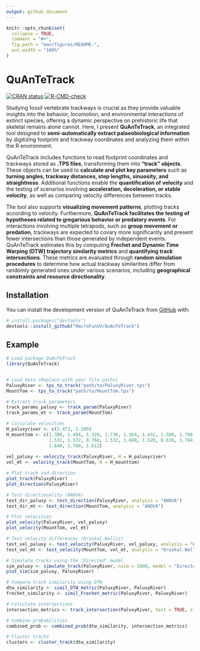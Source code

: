 ```yaml
---
output: github_document
---
```


<!-- README.md is generated from README.Rmd. Please edit that file -->

```r
knitr::opts_chunk$set(
  collapse = TRUE,
  comment = "#>",
  fig.path = "man/figures/README-",
  out.width = "100%"
)
```

# QuAnTeTrack

<!-- badges: start -->

[![CRAN status](https://www.r-pkg.org/badges/version/QuAnTeTrack)](https://CRAN.R-project.org/package=QuAnTeTrack)
[![R-CMD-check](https://github.com/MacroFunUV/QuAnTeTrack/actions/workflows/R-CMD-check.yaml/badge.svg)](https://github.com/MacroFunUV/QuAnTeTrack/actions/workflows/R-CMD-check.yaml)
<!-- badges: end -->

Studying fossil vertebrate trackways is crucial as they provide valuable insights into the behavior, locomotion, and environmental interactions of extinct species, offering a dynamic perspective on prehistoric life that skeletal remains alone cannot. Here, I present **QuAnTeTrack**, an integrated tool designed to **semi-automatically extract palaeobiological information** by digitizing footprint and trackway coordinates and analyzing them within the R environment. 

QuAnTeTrack includes functions to read footprint coordinates and trackways stored as **.TPS files**, transforming them into **"track" objects**. These objects can be used to **calculate and plot key parameters** such as **turning angles, trackway distances, step lengths, sinuosity, and straightness**. Additional functions enable the **quantification of velocity** and the testing of scenarios involving **acceleration, deceleration, or stable velocity**, as well as comparing velocity differences between tracks. 

The tool also supports **visualizing movement patterns**, plotting tracks according to velocity. Furthermore, **QuAnTeTrack facilitates the testing of hypotheses related to gregarious behavior or predatory events**. For interactions involving multiple tetrapods, such as **group movement or predation**, trackways are expected to covary more significantly and present fewer intersections than those generated by independent events. QuAnTeTrack estimates this by computing **Frechet and Dynamic Time Warping (DTW) trajectory similarity metrics** and **quantifying track intersections**. These metrics are evaluated through **random simulation procedures** to determine how actual trackway similarities differ from randomly generated ones under various scenarios, including **geographical constraints and resource directionality**.

## Installation

You can install the development version of QuAnTeTrack from [GitHub](https://github.com/) with:

``` r
# install.packages("devtools")
devtools::install_github("MacroFunUV/QuAnTeTrack")
```

## Example

``` r
# Load package QuAnTeTrack
library(QuAnTeTrack)


# Load data (Replace with your file paths)
PaluxyRiver <- tps_to_track("path/to/PaluxyRiver.tps")
MountTom <- tps_to_track("path/to/MountTom.tps")

# Extract track parameters
track_params_paluxy <- track_param(PaluxyRiver)
track_params_mt <- track_param(MountTom)

# Calculate velocities
H_paluxyriver <- c(3.472, 2.200)
H_mounttom <- c(1.380, 1.404, 1.320, 1.736, 1.364, 1.432, 1.508, 1.768, 1.600, 1.848,
                1.532, 1.532, 0.760, 1.532, 1.688, 1.620, 0.636, 1.784, 1.676, 1.872,
                1.648, 1.760, 1.612)
                
vel_paluxy <- velocity_track(PaluxyRiver, H = H_paluxyriver)
vel_mt <- velocity_track(MountTom, H = H_mounttom)

# Plot track and direction
plot_track(PaluxyRiver)
plot_direction(PaluxyRiver)

# Test directionality (ANOVA)
test_dir_paluxy <- test_direction(PaluxyRiver, analysis = "ANOVA")
test_dir_mt <- test_direction(MountTom, analysis = "ANOVA")

# Plot velocities
plot_velocity(PaluxyRiver, vel_paluxy)
plot_velocity(MountTom, vel_mt)

# Test velocity differences (Kruskal-Wallis)
test_vel_paluxy <- test_velocity(PaluxyRiver, vel_paluxy, analysis = "Kruskal-Wallis", plot = TRUE)
test_vel_mt <- test_velocity(MountTom, vel_mt, analysis = "Kruskal-Wallis", plot = TRUE)

# Simulate tracks using the "Directed" model
sim_paluxy <- simulate_track(PaluxyRiver, nsim = 1000, model = "Directed")
plot_sim(sim_paluxy, PaluxyRiver)

# Compare track similarity using DTW
dtw_similarity <- simil_DTW_metric(PaluxyRiver, PaluxyRiver)
frechet_similarity <- simil_Frechet_metric(PaluxyRiver, PaluxyRiver)

# Calculate intersections
intersection_metrics <- track_intersection(PaluxyRiver, test = TRUE, sim = sim_paluxy, origin.permutation = "None")

# Combine probabilities
combined_prob <- combined_prob(dtw_similarity, intersection_metrics)

# Cluster tracks
clusters <- cluster_track(dtw_similarity)
```

